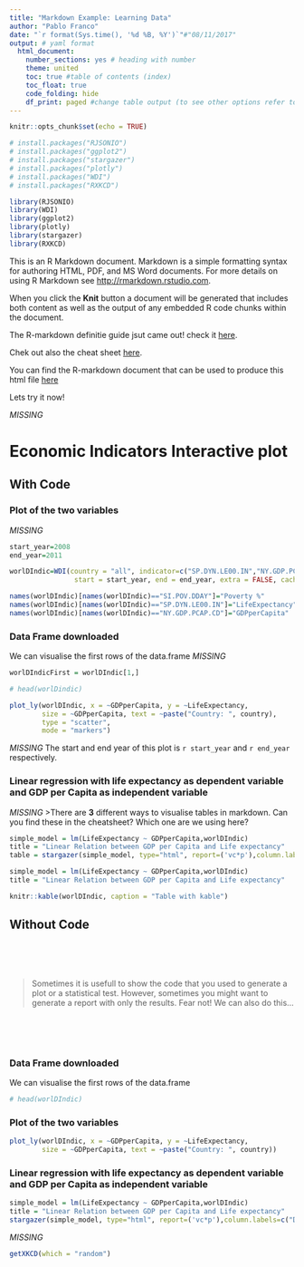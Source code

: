 ```yaml
---
title: "Markdown Example: Learning Data"
author: "Pablo Franco"
date: "`r format(Sys.time(), '%d %B, %Y')`"#"08/11/2017"
output: # yaml format
  html_document:
    number_sections: yes # heading with number
    theme: united
    toc: true #table of contents (index)
    toc_float: true
    code_folding: hide
    df_print: paged #change table output (to see other options refer to Markdown book)
---
```


```r
knitr::opts_chunk$set(echo = TRUE)

# install.packages("RJSONIO")
# install.packages("ggplot2")
# install.packages("stargazer")
# install.packages("plotly")
# install.packages("WDI")
# install.packages("RXKCD")

library(RJSONIO)
library(WDI)
library(ggplot2)
library(plotly)
library(stargazer)
library(RXKCD)
```

<style>

table, td, th {
  border: none;
  padding-left: 1em;
  padding-right: 1em;
  min-width: 50%;
  margin-left: auto;
  margin-right: auto;
  margin-top: 1em;
  margin-bottom: 1em;
}

</style>

This is an R Markdown document. Markdown is a simple formatting syntax for authoring HTML, PDF, and MS Word documents. For more details on using R Markdown see <http://rmarkdown.rstudio.com>.

When you click the **Knit** button a document will be generated that includes both content as well as the output of any embedded R code chunks within the document. 

The R-markdown definitie guide jsut came out! check it [here](https://bookdown.org/yihui/rmarkdown/).

Chek out also the cheat sheet [here](https://www.rstudio.com/resources/cheatsheets/).

You can find the R-markdown document that can be used to produce this html file [here](https://drive.google.com/open?id=1TSUSnWD4EXzS9vM1GXqsgnSUv1yvsFMP)

Lets try it now!

*MISSING*

# Economic Indicators Interactive plot{.tabset .tabset-fade .tabset-pills}

## With Code

### Plot of the two variables
*MISSING*
```r

start_year=2008
end_year=2011

worlDIndic=WDI(country = "all", indicator=c("SP.DYN.LE00.IN","NY.GDP.PCAP.CD"),
                start = start_year, end = end_year, extra = FALSE, cache = NULL)

names(worlDIndic)[names(worlDIndic)=="SI.POV.DDAY"]="Poverty %"
names(worlDIndic)[names(worlDIndic)=="SP.DYN.LE00.IN"]="LifeExpectancy"
names(worlDIndic)[names(worlDIndic)=="NY.GDP.PCAP.CD"]="GDPperCapita"


```

### Data Frame downloaded
We can visualise the first rows of the data.frame
*MISSING*
```r
worlDIndicFirst = worlDIndic[1,]

```

```r
# head(worlDindic)
```

```r
plot_ly(worlDIndic, x = ~GDPperCapita, y = ~LifeExpectancy,
        size = ~GDPperCapita, text = ~paste("Country: ", country),
        type = "scatter",
        mode = "markers")

```


*MISSING*
The start and end year of this plot is `r start_year` and `r end_year` respectively.


### Linear regression with life expectancy as dependent variable and GDP per Capita as independent variable

*MISSING*
>There are **3** different ways to visualise tables in markdown. Can you find these in the cheatsheet? Which one are we using here?

```r
simple_model = lm(LifeExpectancy ~ GDPperCapita,worlDIndic)
title = "Linear Relation between GDP per Capita and Life expectancy"
table = stargazer(simple_model, type="html", report=('vc*p'),column.labels=c("Dependent Variable"), dep.var.caption = title, dep.var.labels.include = TRUE,model.names=FALSE, align=TRUE, column.sep.width = "5000pt")
```

```r
simple_model = lm(LifeExpectancy ~ GDPperCapita,worlDIndic)
title = "Linear Relation between GDP per Capita and Life expectancy"

knitr::kable(worlDIndic, caption = "Table with kable")

```


## Without Code

<br>
<br>
<br>

>Sometimes it is usefull to show the code that you used to generate a plot or a statistical test. However, sometimes you might want to generate a report with only the results. Fear not! We can also do this...

<br>
<br>
<br>

### Data Frame downloaded
We can visualise the first rows of the data.frame
```r
# head(worlDIndic)
```


### Plot of the two variables

```r
plot_ly(worlDIndic, x = ~GDPperCapita, y = ~LifeExpectancy,
        size = ~GDPperCapita, text = ~paste("Country: ", country))
```

### Linear regression with life expectancy as dependent variable and GDP per Capita as independent variable
```r
simple_model = lm(LifeExpectancy ~ GDPperCapita,worlDIndic)
title = "Linear Relation between GDP per Capita and Life expectancy"
stargazer(simple_model, type="html", report=('vc*p'),column.labels=c("Dependent Variable"), dep.var.caption = title, dep.var.labels.include = TRUE,model.names=FALSE, align=TRUE, column.sep.width = "5000pt") 
```


*MISSING*

```r
getXKCD(which = "random")
```



